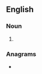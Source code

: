 {{also|windstorm}}
==English==
{{wikipedia}}

===Noun===
{{en-noun}}

# {{alternative spelling of|windstorm|lang=en}}

===Anagrams===
* {{anagrams|en|a=dimnorstw|stormwind}}